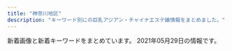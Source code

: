 ```yaml
---
title: "神奈川地区"
description: "キーワード別にの巨乳アジアン・チャイナエステ嬢情報をまとめました。"
---
```


新着画像と新着キーワードをまとめています。
2021年05月29日の情報です。

<DmmAffiliateIns />
<KeywordTable
  shops={
    [
    {
        "img_links": [
            "http://lavender-est.xyz/girl/10.jpg",
            "http://lavender-est.xyz/girl/11.jpg",
            "http://lavender-est.xyz/images/room/r1.jpg",
            "http://lavender-est.xyz/girl/9_2.jpg",
            "http://lavender-est.xyz/images/lr_02.jpg",
            "http://lavender-est.xyz/girl/3_1.jpg",
            "http://lavender-est.xyz/girl/4.jpg",
            "http://lavender-est.xyz/images/room/r3.jpg",
            "http://lavender-est.xyz/girl/4_1.jpg",
            "http://lavender-est.xyz/girl/2_1.jpg",
            "http://lavender-est.xyz/girl/15.jpg",
            "http://lavender-est.xyz/girl/5_3.jpg",
            "http://lavender-est.xyz/girl/14_1.jpg",
            "http://lavender-est.xyz/girl/14.jpg",
            "http://lavender-est.xyz/girl/7.jpg",
            "http://lavender-est.xyz/girl/9.jpg",
            "http://lavender-est.xyz/images/bar_staff.jpg",
            "http://lavender-est.xyz/images/top01.jpg",
            "http://lavender-est.xyz/girl/15_1.jpg",
            "http://lavender-est.xyz/girl/3.jpg",
            "http://lavender-est.xyz/girl/6_1.jpg",
            "http://lavender-est.xyz/girl/11_1.jpg",
            "http://lavender-est.xyz/girl/11_2.jpg",
            "http://lavender-est.xyz/images/tel.png",
            "http://lavender-est.xyz/girl/5.jpg",
            "http://lavender-est.xyz/girl/7_2.jpg",
            "http://lavender-est.xyz/girl/5_1.jpg",
            "http://lavender-est.xyz/images/mobile.png",
            "http://lavender-est.xyz/images/room/r2.jpg",
            "http://lavender-est.xyz/girl/14_2.jpg",
            "http://lavender-est.xyz/girl/no.jpg",
            "http://lavender-est.xyz/girl/7_1.jpg",
            "http://lavender-est.xyz/i/girl/4.jpg",
            "http://lavender-est.xyz/girl/5_2.jpg",
            "http://lavender-est.xyz/girl/2.jpg",
            "http://lavender-est.xyz/girl/10_2.jpg",
            "http://lavender-est.xyz/images/pro_girl_line.jpg",
            "http://lavender-est.xyz/images/twitter.jpg",
            "http://lavender-est.xyz/girl/6.jpg",
            "http://lavender-est.xyz/girl/10_1.jpg",
            "http://lavender-est.xyz/images/room/r4.jpg",
            "http://lavender-est.xyz/girl/9_1.jpg"
        ],
        "station": "JR\u85e4\u6ca2\u99c5\u5357\u53e3",
        "url": "http://lavender-est.xyz/",
        "keywords": {},
        "name": "\u30e9\u30d9\u30f3\u30c0\u30fc"
    },
    {
        "url": "http://oil.abnavi.info/",
        "name": "\u30a2\u30ed\u30a8",
        "img_links": [],
        "keywords": {},
        "station": "\u9db4\u5dfb\u6e29\u6cc9\u99c5\u5317\u53e3"
    },
    {
        "name": "\u6d5c\u8fba\u306e\u604b",
        "img_links": [
            "http://www.hamabei.com/images/qr.jpg",
            "http://www.hamabei.com/images/miki1.jpg",
            "http://www.hamabei.com/images/yuka1.jpg",
            "http://www.hamabei.com/images/giral015.jpg",
            "http://www.hamabei.com/images/giral014.jpg",
            "http://www.hamabei.com/images/nana1.jpg",
            "http://www.hamabei.com/images/buttona_06.jpg",
            "http://www.hamabei.com/images/buttona_04.jpg",
            "http://www.hamabei.com/images/buttona_07.jpg",
            "http://www.hamabei.com/images/giral009.jpg",
            "http://www.hamabei.com/images/giral012.jpg",
            "http://www.hamabei.com/images/buttona_03.jpg",
            "http://www.hamabei.com/images/buttona_08.jpg",
            "http://www.hamabei.com/images/buttona_05.jpg",
            "http://www.hamabei.com/images/giral007.jpg",
            "http://www.hamabei.com/images/kaori1.jpg"
        ],
        "station": "JR\u8305\u30f6\u5d0e\u99c5\u5357\u53e3",
        "keywords": {},
        "url": "http://www.hamabei.com/"
    },
    {
        "keywords": {},
        "img_links": [
            "http://yacho.est-u.com/images/index_15.jpg",
            "http://yacho.est-u.com/images/index_10.jpg",
            "http://yacho.est-u.com/images/5.jpg",
            "http://yacho.est-u.com/images/index_17.jpg",
            "http://yacho.est-u.com/images/index_03.jpg",
            "http://yacho.est-u.com/images/index_01.jpg",
            "http://yacho.est-u.com/images/index_02.jpg",
            "http://yacho.est-u.com/images/2.jpg",
            "http://yacho.est-u.com/images/index_14.jpg",
            "http://yacho.est-u.com/images/k1.jpg",
            "http://yacho.est-u.com/images/index_05.jpg",
            "http://yacho.est-u.com/images/index_06.jpg",
            "http://yacho.est-u.com/images/index_07.jpg",
            "http://yacho.est-u.com/images/index_04.jpg",
            "http://yacho.est-u.com/images/k2.jpg",
            "http://yacho.est-u.com/images/6.jpg",
            "http://yacho.est-u.com/images/1.jpg",
            "http://yacho.est-u.com/images/3.jpg",
            "http://yacho.est-u.com/images/4.jpg",
            "http://yacho.est-u.com/images/staff_03.jpg",
            "http://yacho.est-u.com/images/index_12.jpg",
            "http://yacho.est-u.com/images/staff_01.jpg"
        ],
        "station": "JR\u85e4\u6ca2\u99c5\u5357\u53e3",
        "url": "http://yacho.est-u.com/",
        "name": "\u591c\u8776"
    },
    {
        "url": "http://yu-raku.info/",
        "station": "JR\u5927\u8239\u99c5\u6771\u53e3",
        "keywords": {},
        "name": "\u60a0\u697d",
        "img_links": [
            "http://yu-raku.info/sp/images/b-tel.png",
            "http://yu-raku.info/images/pic-interior.png",
            "http://yu-raku.info/images/bar-cam.png",
            "http://yu-raku.info/staff/s-emi3.jpg",
            "http://yu-raku.info/images/bar-therapist.png",
            "http://yu-raku.info/staff/s-nana1.jpg",
            "http://yu-raku.info/sp/images/bar-cam.png",
            "http://yu-raku.info/staff/s-yuko1.jpg",
            "http://yu-raku.info/images/c-top0.png",
            "http://yu-raku.info/staff/s-miki1.jpg",
            "http://yu-raku.info/images/fotter.jpg",
            "http://yu-raku.info/images/c-therapist0.png",
            "http://yu-raku.info/images/b-interior.jpg",
            "http://yu-raku.info/staff/s-emi5.jpg",
            "http://yu-raku.info/images/sm-cam30min.png",
            "http://yu-raku.info/images/bar-info.png",
            "http://yu-raku.info/staff/s-kana1.jpg",
            "http://yu-raku.info/images/bar-cover.png",
            "http://yu-raku.info/images/bar-interior.png",
            "http://yu-raku.info/sp/images/bar-cover.png",
            "http://yu-raku.info/staff/s-sayuri1.jpg",
            "http://yu-raku.info/images/cam30min.png",
            "http://yu-raku.info/staff/s-niri1.jpg",
            "http://yu-raku.info/staff/s-emi4.jpg"
        ]
    },
    {
        "name": "\u85ab",
        "url": "http://f-kaori.work/",
        "station": "JR\u85e4\u6ca2\u99c5\u5357\u53e3",
        "img_links": [
            "http://f-kaori.work/images/8.jpg",
            "http://f-kaori.work/sp/images/top.jpg",
            "http://f-kaori.work/images/concept.png",
            "http://f-kaori.work/images/head.jpg",
            "http://f-kaori.work/sp/img/yoka1.jpg",
            "http://f-kaori.work/sp/images/11.jpg",
            "http://f-kaori.work/images/mobile.jpg",
            "http://f-kaori.work/img/sora1.jpg",
            "http://f-kaori.work/img/risa1.jpg",
            "http://f-kaori.work/sp/images/sisu.jpg",
            "http://f-kaori.work/sp/images/staff_t.jpg",
            "http://f-kaori.work/images/rec1.png",
            "http://f-kaori.work/img/emi1.jpg",
            "http://f-kaori.work/sp/images/sisu_t.png",
            "http://f-kaori.work/sp/images/footer.png",
            "http://f-kaori.work/img/sasa1.jpg",
            "http://f-kaori.work/images/sm.jpg",
            "http://f-kaori.work/img/yaya1.jpg",
            "http://f-kaori.work/images/1.jpg",
            "http://f-kaori.work/sp/images/1.jpg",
            "http://f-kaori.work/images/interior_t.jpg",
            "http://f-kaori.work/img/yumi1.jpg",
            "http://f-kaori.work/sp/menu/staff.jpg",
            "http://f-kaori.work/images/int2.png",
            "http://f-kaori.work/images/10.jpg",
            "http://f-kaori.work/sp/images/rec2.jpg",
            "http://f-kaori.work/sp/img/yumi1.jpg",
            "http://f-kaori.work/sp/menu/interior.jpg",
            "http://f-kaori.work/images/sisu.png",
            "http://f-kaori.work/sp/images/int2.png",
            "http://f-kaori.work/images/sys.png",
            "http://f-kaori.work/sp/images/8.jpg",
            "http://f-kaori.work/images/int1.png",
            "http://f-kaori.work/sp/images/int1.png",
            "http://f-kaori.work/sp/images/rec1.png",
            "http://f-kaori.work/sp/images/topgirl.png",
            "http://f-kaori.work/images/line.png",
            "http://f-kaori.work/sp/img/yaya1.jpg",
            "http://f-kaori.work/images/11.jpg",
            "http://f-kaori.work/img/yoka1.jpg",
            "http://f-kaori.work/sp/images/interior_t.jpg",
            "http://f-kaori.work/sp/images/pc.jpg",
            "http://f-kaori.work/images/rec2.jpg",
            "http://f-kaori.work/images/6.jpg",
            "http://f-kaori.work/sp/images/7.jpg",
            "http://f-kaori.work/sp/img/sora1.jpg",
            "http://f-kaori.work/sp/images/news.png",
            "http://f-kaori.work/images/7.jpg",
            "http://f-kaori.work/sp/img/sasa1.jpg",
            "http://f-kaori.work/sp/images/tel.jpg",
            "http://f-kaori.work/sp/images/9.jpg",
            "http://f-kaori.work/sp/images/6.jpg",
            "http://f-kaori.work/sp/img/risa1.jpg",
            "http://f-kaori.work/sp/images/rec3.png",
            "http://f-kaori.work/sp/images/10.jpg",
            "http://f-kaori.work/images/staff_t.jpg",
            "http://f-kaori.work/images/sisu_t.jpg",
            "http://f-kaori.work/sp/images/newsb.png",
            "http://f-kaori.work/sp/images/head.jpg",
            "http://f-kaori.work/sp/img/emi1.jpg",
            "http://f-kaori.work/sp/images/sys.png",
            "http://f-kaori.work/images/9.jpg",
            "http://f-kaori.work/sp/menu/top.jpg",
            "http://f-kaori.work/images/news.png"
        ],
        "keywords": {}
    },
    {
        "keywords": {
            "89": 2,
            "83": 4,
            "86": 4,
            "85": 2
        },
        "name": "\u9e97",
        "station": "JR\u85e4\u6ca2\u99c5\u5357\u53e3",
        "img_links": [
            "http://es-rei.work/2.jpg",
            "http://es-rei.work/_src/26747093/_igp4295.jpg",
            "http://es-rei.work/_src/26747294/line3.png",
            "http://es-rei.work/_src/26747210/navi2_06.png",
            "http://es-rei.work/_src/26747170/base_01.png",
            "http://es-rei.work/_src/34041597/wechatimg26_20200914183556350.jpg",
            "http://es-rei.work/3.jpg",
            "http://es-rei.work/1.jpg",
            "http://es-rei.work/_src/26747153/base_01.png",
            "http://es-rei.work/_src/26747218/line1.jpg",
            "http://es-rei.work/_src/26747202/list_03.png",
            "http://es-rei.work/_src/34124118/wechatimg26_20200914183556350.jpg",
            "http://es-rei.work/_src/26747209/navi2_05.png",
            "http://es-rei.work/_src/26747205/navi2_01.png",
            "http://es-rei.work/_src/26791053/_dsf9449.jpg",
            "http://es-rei.work/_src/26838155/wechatimg202.jpg",
            "http://es-rei.work/_src/26747231/line1.jpg",
            "http://es-rei.work/_src/26747201/list_02.png",
            "http://es-rei.work/_src/47863240/line3.png",
            "http://es-rei.work/_src/26747114/base_03.png",
            "http://es-rei.work/_src/26747292/wechatimg202.jpg",
            "http://es-rei.work/_src/26790995/wechatimg38_20181018221746252.jpg",
            "http://es-rei.work/4.jpg",
            "http://es-rei.work/_src/26747296/line1.jpg",
            "http://es-rei.work/_src/47863108/wechatimg26_20200914183556350.jpg",
            "http://es-rei.work/_src/26791051/_dsf9446.jpg",
            "http://es-rei.work/_src/34041693/line1.jpg",
            "http://es-rei.work/_src/26747229/line1.jpg",
            "http://es-rei.work/_src/26838158/wechatimg75.jpg",
            "http://es-rei.work/_src/26747223/line3.png",
            "http://es-rei.work/_src/26747208/navi2_04.png",
            "http://es-rei.work/_src/47863242/100054276feb8d8cef3ac5199531cfe.jpg",
            "http://es-rei.work/_src/26747302/wechatimg204.jpg",
            "http://es-rei.work/_src/26747126/base_01.png",
            "http://es-rei.work/_src/26791049/_dsf9442.jpg",
            "http://es-rei.work/_src/26747200/list_01.png",
            "http://es-rei.work/_src/34041596/05859f21726dfcef9faa9bab12a2595.jpg",
            "http://es-rei.work/_src/26747173/base_03.png",
            "http://es-rei.work/_src/26747141/base_03.png",
            "http://es-rei.work/_src/26747158/base_03.png",
            "http://es-rei.work/_src/26747287/line3.png",
            "http://es-rei.work/_src/26747207/navi2_03.png",
            "http://es-rei.work/_src/26747300/line3.png",
            "http://es-rei.work/_src/26747185/base_01.png",
            "http://es-rei.work/5.jpg",
            "http://es-rei.work/_src/26747293/line3.png",
            "http://es-rei.work/_src/26838136/news.jpg",
            "http://es-rei.work/_src/26791115/_igp4263.jpg",
            "http://es-rei.work/_src/26747225/wechatimg75.jpg",
            "http://es-rei.work/_src/26747132/line1.jpg",
            "http://es-rei.work/_src/47863244/line1.jpg",
            "http://es-rei.work/_src/26747089/51d8ecbee4cc2935f070c539c37ded71.jpg",
            "http://es-rei.work/_src/34041599/line3.png",
            "http://es-rei.work/_src/26747204/list_05.png",
            "http://es-rei.work/_src/26824435/cam2.png",
            "http://es-rei.work/_src/26838156/wechatimg204.jpg",
            "http://es-rei.work/_src/26747304/line1.jpg",
            "http://es-rei.work/_src/26747222/line3.png",
            "http://es-rei.work/_src/26747086/base_01.png",
            "http://es-rei.work/_src/26747289/wechatimg77.jpg",
            "http://es-rei.work/_src/26824216/b0131b16446464e537eff864d8f041bb.jpg",
            "http://es-rei.work/_src/47863239/line3.png",
            "http://es-rei.work/_src/26747288/line3.png",
            "http://es-rei.work/_src/26747221/wechatimg164_1.jpg",
            "http://es-rei.work/_src/26747187/base_03.png",
            "http://es-rei.work/_src/26747203/list_04.png",
            "http://es-rei.work/_src/26747226/line3.png",
            "http://es-rei.work/_src/26747227/line3.png",
            "http://es-rei.work/_src/34041600/line3.png",
            "http://es-rei.work/_src/26747199/sign.png",
            "http://es-rei.work/_src/47863241/05859f21726dfcef9faa9bab12a2595.jpg",
            "http://es-rei.work/_src/26838157/wechatimg77.jpg",
            "http://es-rei.work/_src/26838174/line.png",
            "http://es-rei.work/_src/26747206/navi2_02.png",
            "http://es-rei.work/_src/26747301/line3.png",
            "http://es-rei.work/_src/26838160/line.png"
        ],
        "url": "http://es-rei.work/"
    },
    {
        "img_links": [
            "http://o-jp.com/tsubaki/images/t_mobile.jpg",
            "http://o-jp.com/tsubaki/images/index_enter.jpg",
            "http://o-jp.com/tsubaki/images/photo01.jpg",
            "http://o-jp.com/tsubaki/images/photo04.jpg",
            "http://o-jp.com/tsubaki/images/mimi1.jpg",
            "http://o-jp.com/tsubaki/images/photo03.jpg",
            "http://o-jp.com/tsubaki/images/t_discount.jpg",
            "http://o-jp.com/tsubaki/images/photo02.jpg"
        ],
        "station": "JR\u5e73\u585a\u99c5\u897f\u53e3",
        "keywords": {
            "C": 6
        },
        "url": "http://o-jp.com/tsubaki/",
        "name": "\u693f"
    },
    {
        "img_links": [
            "http://vinerty.xyz/uploads/210414/1-21041415424K61.jpg",
            "http://vinerty.xyz/templets/default/picture/news.jpg",
            "http://vinerty.xyz/templets/default/picture/staff_t.jpg",
            "http://vinerty.xyz/uploads/210414/1-21041416305D18.jpg",
            "http://vinerty.xyz/uploads/210414/1-2104141542145O.jpg",
            "http://vinerty.xyz/templets/default/picture/rec1.png",
            "http://vinerty.xyz/uploads/210424/1-210424092F2349.jpg",
            "http://vinerty.xyz/uploads/210414/1-210414154346291.png",
            "http://vinerty.xyz/uploads/180620/1-1P62010193X63.jpg",
            "http://vinerty.xyz/uploads/210414/1-210414154313312.jpg",
            "http://vinerty.xyz/templets/default/picture/head.jpg",
            "http://vinerty.xyz/uploads/180620/1-1P62010154K00.png",
            "http://vinerty.xyz/templets/default/picture/interior_t.jpg"
        ],
        "url": "http://vinerty.xyz/",
        "name": "\u6e05\u6c34\u6e7e",
        "keywords": {},
        "station": "\u6e58\u5357\u53f0\u99c5\u897f\u53e3"
    },
    {
        "img_links": [
            "http://onlyone-relax.xyz/images/spacer300x450.png",
            "http://onlyone-relax.xyz/images/qr.jpg",
            "http://onlyone-relax.xyz/images/4.jpg",
            "http://onlyone-relax.xyz/images/cg03.jpg",
            "http://onlyone-relax.xyz/images/top.png",
            "http://onlyone-relax.xyz/images/cg02.jpg",
            "http://onlyone-relax.xyz/images/cg04.jpg",
            "http://onlyone-relax.xyz/images/cg06.jpg",
            "http://onlyone-relax.xyz/images/top2.png",
            "http://onlyone-relax.xyz/images/1.jpg",
            "http://onlyone-relax.xyz/images/cg07.jpg",
            "http://onlyone-relax.xyz/images/cg08.jpg",
            "http://onlyone-relax.xyz/images/cg09.jpg",
            "http://onlyone-relax.xyz/images/2.jpg",
            "http://onlyone-relax.xyz/images/cg01.jpg",
            "http://onlyone-relax.xyz/images/cg10.jpg",
            "http://onlyone-relax.xyz/images/cg05.jpg"
        ],
        "name": "\u30ad\u30e5\u30fc\u30c8",
        "url": "http://onlyone-relax.xyz/",
        "station": "JR\u5c0f\u7530\u539f\u99c5\u897f\u53e3",
        "keywords": {
            "F": 8,
            "D": 61,
            "C": 8,
            "E": 8
        }
    },
    {
        "keywords": {
            "C": 7
        },
        "station": "JR\u5e73\u585a\u99c5\u897f\u53e3",
        "url": "http://es-hanabi.xyz/",
        "img_links": [
            "http://es-hanabi.xyz/images/zi_staff.png",
            "http://es-hanabi.xyz/images/g0.jpg",
            "http://es-hanabi.xyz/images/g1.jpg",
            "http://es-hanabi.xyz/images/g4.jpg",
            "http://es-hanabi.xyz/images/top.jpg",
            "http://es-hanabi.xyz/images/new1.jpg",
            "http://es-hanabi.xyz/images/r7.jpg",
            "http://es-hanabi.xyz/images/r2.jpg",
            "http://es-hanabi.xyz/images/r8.jpg",
            "http://es-hanabi.xyz/images/g5.jpg",
            "http://es-hanabi.xyz/images/mobile.png",
            "http://es-hanabi.xyz/images/r6.jpg",
            "http://es-hanabi.xyz/images/g2.jpg",
            "http://es-hanabi.xyz/images/r1.jpg",
            "http://es-hanabi.xyz/images/r5.jpg",
            "http://es-hanabi.xyz/images/g3.jpg"
        ],
        "name": "\u30cf\u30ca\u30d3"
    },
    {
        "url": "http://en.este88.com/",
        "station": "JR\u85e4\u6ca2\u99c5\u5317\u53e3",
        "name": "\u7e01",
        "img_links": [
            "http://en.este88.com/gals/mika1.jpg",
            "http://en.este88.com/i/images/info_12.jpg",
            "http://en.este88.com/i/images/info_15.jpg",
            "http://en.este88.com/gals/saya1.jpg",
            "http://en.este88.com/i/images/info_09.jpg",
            "http://en.este88.com/gals/koko1.jpg",
            "http://en.este88.com/gals/rena1.jpg",
            "http://en.este88.com/gals/anna1.jpg",
            "http://en.este88.com/i/images/info_07.jpg",
            "http://en.este88.com/gals/kasumi1.jpg",
            "http://en.este88.com/gals/emi1.jpg",
            "http://en.este88.com/images/info.png"
        ],
        "keywords": {}
    },
    {
        "keywords": {
            "87": 30,
            "C": 12,
            "D": 30,
            "86": 12
        },
        "name": "\u3059\u3054\u3044\u7652\u3057",
        "img_links": [
            "http://www.sugoi.esturl.com/images/tit_new.png",
            "http://www.sugoi.esturl.com/files/005.jpg",
            "http://www.sugoi.esturl.com/files/001.jpg",
            "http://www.sugoi.esturl.com/photo_news/upimg/70951608b5e693bbf5_0.jpg",
            "http://www.sugoi.esturl.com/images/img_tel.png",
            "http://www.sugoi.esturl.com/files/002.jpg",
            "http://www.sugoi.esturl.com/photo_news/upimg/75643607cd8483a10c_0.jpg",
            "http://www.sugoi.esturl.com/photo_news/upimg/9825560a1fc08bf3dd_0.jpg",
            "http://www.sugoi.esturl.com/files/007.jpg",
            "http://www.sugoi.esturl.com/files/006.jpg",
            "http://www.sugoi.esturl.com/images/sp_top.jpg",
            "http://www.sugoi.esturl.com/images/sp_tit_therapist.png",
            "http://www.sugoi.esturl.com/images/top.jpg",
            "http://www.sugoi.esturl.com/images/maining.jpg",
            "http://www.sugoi.esturl.com/images/sp_tit_new.png",
            "http://www.sugoi.esturl.com/files/004.jpg",
            "http://www.sugoi.esturl.com/images/tit_therapist.png",
            "http://www.sugoi.esturl.com/files/003.jpg"
        ],
        "url": "http://www.sugoi.esturl.com/",
        "station": "JR\u6238\u585a\u99c5"
    },
    {
        "img_links": [
            "http://vinntuy.xyz/static/picture/s3.jpg",
            "http://vinntuy.xyz/static/picture/room3.jpg",
            "http://vinntuy.xyz/uploads/210401/1-210401144410258.jpg",
            "http://vinntuy.xyz/static/picture/room1.jpg",
            "http://vinntuy.xyz/uploads/210401/1-210401144331M4.jpg",
            "http://vinntuy.xyz/static/picture/mobile.jpg",
            "http://vinntuy.xyz/static/picture/top.png",
            "http://vinntuy.xyz/static/picture/s_staff.png",
            "http://vinntuy.xyz/static/picture/s1.jpg",
            "http://vinntuy.xyz/static/picture/room4.jpg",
            "http://vinntuy.xyz/static/picture/room2.jpg",
            "http://vinntuy.xyz/uploads/210412/1-2104121Q114L2.jpg",
            "http://vinntuy.xyz/uploads/210401/1-2104011443001G.jpg",
            "http://vinntuy.xyz/static/picture/news.png"
        ],
        "keywords": {},
        "url": "http://vinntuy.xyz/",
        "station": "JR\u85e4\u6ca2\u99c5\u5357\u53e3",
        "name": "Honeyroom"
    },
    {
        "url": "http://meetyou.me-es.com/",
        "keywords": {
            "D": 1,
            "C": 8
        },
        "name": "\u30df\u30fc\u30c8\u30e6\u30fc",
        "station": "\u9577\u5f8c\u99c5\u6771\u53e3",
        "img_links": [
            "http://meetyou.me-es.com/images/index_03.jpg",
            "http://meetyou.me-es.com/girl/018.jpg",
            "http://meetyou.me-es.com/images/index_02.jpg",
            "http://meetyou.me-es.com/girl/09.jpg",
            "http://meetyou.me-es.com/images/index_05.jpg",
            "http://meetyou.me-es.com/images/sub_13.jpg",
            "http://meetyou.me-es.com/girl/017.jpg",
            "http://meetyou.me-es.com/images/r01.jpg",
            "http://meetyou.me-es.com/images/index_06.jpg",
            "http://meetyou.me-es.com/girl/00.jpg",
            "http://meetyou.me-es.com/girl/016.jpg",
            "http://meetyou.me-es.com/images/r03.jpg",
            "http://meetyou.me-es.com/girl/015.jpg",
            "http://meetyou.me-es.com/girl/03.jpg",
            "http://meetyou.me-es.com/images/index_08.jpg",
            "http://meetyou.me-es.com/images/index_17.jpg",
            "http://meetyou.me-es.com/images/index_13.jpg",
            "http://meetyou.me-es.com/images/r02.jpg",
            "http://meetyou.me-es.com/images/index_10.jpg",
            "http://meetyou.me-es.com/images/rec_10.jpg",
            "http://meetyou.me-es.com/images/rec.jpg",
            "http://meetyou.me-es.com/girl/07.jpg",
            "http://meetyou.me-es.com/girl/013.jpg",
            "http://meetyou.me-es.com/images/info_tit.jpg",
            "http://meetyou.me-es.com/images/index_09.jpg",
            "http://meetyou.me-es.com/girl/02.jpg",
            "http://meetyou.me-es.com/images/info_10.jpg",
            "http://meetyou.me-es.com/images/index_04.jpg",
            "http://meetyou.me-es.com/images/staff_10.jpg",
            "http://meetyou.me-es.com/images/index_01.jpg",
            "http://meetyou.me-es.com/images/r04.jpg",
            "http://meetyou.me-es.com/images/index_15.jpg",
            "http://meetyou.me-es.com/images/index_07.jpg"
        ]
    },
    {
        "img_links": [
            "http://pretty-esthe.com/images/evetop.png",
            "http://pretty-esthe.com/images/staff_s.png",
            "http://pretty-esthe.com/images/cg02.jpg",
            "http://pretty-esthe.com/images/r1.jpg",
            "http://pretty-esthe.com/images/top.png",
            "http://pretty-esthe.com/images/cg03.jpg",
            "http://pretty-esthe.com/images/r4.jpg",
            "http://pretty-esthe.com/images/news.png",
            "http://pretty-esthe.com/images/r3.jpg",
            "http://pretty-esthe.com/images/r2.jpg",
            "http://pretty-esthe.com/images/cg09.jpg",
            "http://pretty-esthe.com/images/cg01.jpg",
            "http://pretty-esthe.com/images/cg05.jpg"
        ],
        "station": "JR\u6238\u585a\u99c5\u6771\u53e3",
        "name": "\u840c\u3048",
        "url": "http://pretty-esthe.com/",
        "keywords": {
            "D": 17,
            "86": 17
        }
    },
    {
        "station": "JR\u85e4\u6ca2\u99c5\u5357\u53e3",
        "img_links": [
            "http://megumi-est.xyz/images/pickup_line.png",
            "http://megumi-est.xyz/girl/4.jpg",
            "http://megumi-est.xyz/images/roomimg/img1.png",
            "http://megumi-est.xyz/girl/1.jpg",
            "http://megumi-est.xyz/images/roomimg/img2.png",
            "http://megumi-est.xyz/girl/2.jpg",
            "http://megumi-est.xyz/images/topbg.jpg",
            "http://megumi-est.xyz/girl/5.jpg",
            "http://megumi-est.xyz/images/newsbg.png",
            "http://megumi-est.xyz/images/roomimg/img3.png",
            "http://megumi-est.xyz/images/mobile_bg.png",
            "http://megumi-est.xyz/images/roomimg/img4.png",
            "http://megumi-est.xyz/images/staff_bg.png",
            "http://megumi-est.xyz/girl/8.jpg"
        ],
        "keywords": {},
        "name": "\u6075",
        "url": "http://megumi-est.xyz/"
    },
    {
        "keywords": {
            "C": 7
        },
        "station": "JR\u5e73\u585a\u99c5\u5317\u53e3",
        "img_links": [
            "http://www.imouto-esute2866.com/images/012.jpg",
            "http://www.imouto-esute2866.com/flash/top-1.jpg",
            "http://www.imouto-esute2866.com/images/013.jpg"
        ],
        "name": "\u30ea\u30e9\u30af\u30bc\u30fc\u30b7\u30e7\u30f3\u59b9",
        "url": "http://www.imouto-esute2866.com/"
    },
    {
        "station": "\u4e0a\u6c38\u8c37\u99c5",
        "img_links": [
            "http://tiffany1818.biz/images/evetop.png",
            "http://tiffany1818.biz/images/top.png",
            "http://tiffany1818.biz/images/cg03.jpg",
            "http://tiffany1818.biz/images/cg06.jpg",
            "http://tiffany1818.biz/images/cg05.jpg",
            "http://tiffany1818.biz/images/news.png",
            "http://tiffany1818.biz/images/cg01.jpg",
            "http://tiffany1818.biz/images/cg07.jpg",
            "http://tiffany1818.biz/images/staff_s.png",
            "http://tiffany1818.biz/images/cg02.jpg"
        ],
        "keywords": {
            "85": 3,
            "E": 3,
            "86": 15,
            "D": 15
        },
        "url": "http://tiffany1818.biz/",
        "name": "\u5922\u306e\u8776\u3005"
    },
    {
        "keywords": {},
        "img_links": [],
        "station": "\u4e0a\u5927\u5ca1\u99c5",
        "url": "https://fuwafuwa-girl.jpn.vin/",
        "name": "\u3075\u308f\u3075\u308f\u5a18"
    },
    {
        "station": "JR\u85e4\u6ca2\u99c5\u5357\u53e3",
        "url": "https://174018370.wixsite.com/mysite-5/",
        "keywords": {
            "87": 5,
            "F": 1,
            "\u30bb\u30af\u30b7\u30fc": 5,
            "84": 4
        },
        "name": "\u30a2\u30eb\u30b9",
        "img_links": [
            "https://static.wixstatic.com/media/fa16f5_c5eb62e882bb4223841ed94f9c0e4c94~mv2.jpg",
            "https://static.wixstatic.com/media/fa16f5_86eb1c796f8c4331b4c38b69cda1b743~mv2.jpg",
            "https://static.wixstatic.com/media/fa16f5_10bb2bee15cc4bae8e5cb63703e45c70~mv2.jpg"
        ]
    },
    {
        "keywords": {
            "C": 13
        },
        "name": "\u82b1\u306e\u6249",
        "img_links": [
            "http://hana-tobira.xyz/images/pickup_t.jpg",
            "http://hana-tobira.xyz/images/g6.jpg",
            "http://hana-tobira.xyz/images/g5.jpg",
            "http://hana-tobira.xyz/images/tite-i.png",
            "http://hana-tobira.xyz/images/g4.jpg",
            "http://hana-tobira.xyz/images/tite-staff.jpg",
            "http://hana-tobira.xyz/images/g2.jpg",
            "http://hana-tobira.xyz/images/g7.jpg",
            "http://hana-tobira.xyz/images/g.jpg",
            "http://hana-tobira.xyz/images/mobile.jpg",
            "http://hana-tobira.xyz/images/end.png",
            "http://hana-tobira.xyz/images/tite-link.jpg"
        ],
        "url": "http://hana-tobira.xyz/",
        "station": "JR\u85e4\u6ca2\u99c5\u5357\u53e3"
    },
    {
        "img_links": [],
        "url": "http://karen.ies.fun/",
        "name": "\u83ef\u84ee",
        "station": "JR\u8305\u30f6\u5d0e\u99c5\u5317\u53e3",
        "keywords": {}
    },
    {
        "url": "http://oppama.iest.info/",
        "name": "\u8ffd\u6d5c\u30de\u30c3\u30b5\u30fc\u30b8",
        "keywords": {
            "85": 3,
            "87": 2,
            "C": 3,
            "86": 9,
            "D": 11
        },
        "station": "\u8ffd\u6d5c\u99c5",
        "img_links": [
            "http://oppama.iest.info/images/s_staff.jpg",
            "http://oppama.iest.info/images/mobile.png",
            "http://oppama.iest.info/images/l1.jpg",
            "http://oppama.iest.info/photos/sites/10/2018/05/2018053009323272.jpg",
            "http://cdn.dino-es.com/images/line.jpg",
            "http://oppama.iest.info/photos/sites/10/2018/07/2018073109281797.jpg",
            "http://oppama.iest.info/images/bj3.jpg",
            "http://oppama.iest.info/photos/sites/10/2018/07/2018073109281759.jpg",
            "http://oppama.iest.info/images/s_pick.png",
            "http://oppama.iest.info/photos/sites/10/2018/07/2018073109281740.jpg",
            "http://oppama.iest.info/photos/sites/10/2018/05/2018053009323210.jpg",
            "http://oppama.iest.info/photos/sites/10/2018/05/2018053009323372.jpg",
            "http://oppama.iest.info/images/top.jpg",
            "http://cdn.dino-es.com/images/allpics/KL77e92f55838704c7de0a1eb6ca2a81a0/4ec1d6974658a8b101911755e5d05691.jpg",
            "http://oppama.iest.info/images/s_news2.png",
            "http://oppama.iest.info/photos/sites/10/2018/05/2018053009323253.jpg",
            "http://oppama.iest.info/photos/sites/10/2018/07/2018073109281695.jpg",
            "http://cdn.dino-es.com/images/logo/150x40DinoEs.png",
            "http://oppama.iest.info/images/s_news.png"
        ]
    },
    {
        "keywords": {},
        "url": "http://es-tiara.jpest.net/",
        "name": "\u30c6\u30a3\u30a2\u30e9",
        "station": "JR\u85e4\u6ca2\u99c5\u5357\u53e3",
        "img_links": [
            "http://es-tiara.jpest.net/uploads//sites/29/2021/05/g3.jpg",
            "http://es-tiara.jpest.net/uploads//sites/29/2020/11/new_03.jpg",
            "http://es-tiara.jpest.net/uploads//sites/29/elementor/thumbs/g2-p6y6me2p9fjnaj0de7ydxk9qgy0x3q0q7mdpblc9tk.jpg",
            "http://es-tiara.jpest.net/uploads//sites/29/2021/05/g2.jpg",
            "http://es-tiara.jpest.net/uploads//sites/29/2021/05/g1.jpg",
            "http://es-tiara.jpest.net/uploads//sites/29/2020/11/liushu.png",
            "http://es-tiara.jpest.net/uploads//sites/29/2020/11/new_01.jpg",
            "http://es-tiara.jpest.net/uploads//sites/29/2021/05/g4.jpg",
            "http://es-tiara.jpest.net/uploads//sites/29/elementor/thumbs/g3-p6y6s5t17tg0kcmmp7qxqlulr3l1ctxeo6k0dqs9mg.jpg",
            "http://es-tiara.jpest.net/uploads//sites/29/elementor/thumbs/g1-p6y6ogby9cdarq0icm1wwjj5eduwzt7ittx28ga660.jpg",
            "http://es-tiara.jpest.net/uploads//sites/29/2020/11/top-1.png",
            "http://es-tiara.jpest.net/uploads//sites/29/elementor/thumbs/g4-p6y6qq3wrxh8tspq33egfgw92wnulh8652oaziwx4o.jpg"
        ]
    },
    {
        "station": "JR\u85e4\u6ca2\u99c5\u5357\u53e3",
        "url": "http://www.relax-fairyark.info/",
        "keywords": {
            "C": 2,
            "E": 4,
            "D": 7,
            "86": 5,
            "87": 6,
            "85": 2
        },
        "img_links": [
            "http://www.relax-fairyark.info/img/sta220.jpg",
            "http://www.relax-fairyark.info/img/sta255.jpg",
            "http://www.relax-fairyark.info/img/sta260.jpg",
            "http://www.relax-fairyark.info/img/st267.jpg",
            "http://www.relax-fairyark.info/img/footbotton.png",
            "http://www.relax-fairyark.info/img/sta266.jpg",
            "http://www.relax-fairyark.info/img/st150.jpg",
            "http://www.relax-fairyark.info/img/sta256.jpg",
            "http://www.relax-fairyark.info/img/sta267.jpg",
            "http://www.relax-fairyark.info/img/sta264.jpg",
            "http://www.relax-fairyark.info/img/st0266.jpg",
            "http://www.relax-fairyark.info/img/st264.jpg",
            "http://www.relax-fairyark.info/img/st213.jpg",
            "http://www.relax-fairyark.info/img/st220.jpg",
            "http://www.relax-fairyark.info/img/sta261.jpg",
            "http://www.relax-fairyark.info/img/head.jpg",
            "http://www.relax-fairyark.info/img/st260.jpg",
            "http://www.relax-fairyark.info/img/st255.jpg",
            "http://www.relax-fairyark.info/img/st223.jpg",
            "http://www.relax-fairyark.info/img/nos.jpg",
            "http://www.relax-fairyark.info/img/st256.jpg",
            "http://www.relax-fairyark.info/img/tel.png",
            "http://www.relax-fairyark.info/img/st0220.jpg",
            "http://www.relax-fairyark.info/img/botton.jpg",
            "http://www.relax-fairyark.info/img/st266.jpg",
            "http://www.relax-fairyark.info/img/sta213.jpg",
            "http://www.relax-fairyark.info/img/body2.jpg",
            "http://www.relax-fairyark.info/img/sta223.jpg",
            "http://www.relax-fairyark.info/img/st1.jpg",
            "http://www.relax-fairyark.info/img/sta150.jpg",
            "http://www.relax-fairyark.info/img/st227.jpg",
            "http://www.relax-fairyark.info/img/st261.jpg",
            "http://www.relax-fairyark.info/img/vlt.png"
        ],
        "name": "Fairy Ark"
    },
    {
        "name": "\u30ad\u30e3\u30f3\u30c7\u30a3",
        "keywords": {
            "86": 37,
            "C": 9,
            "D": 50,
            "85": 13
        },
        "station": "JR\u6238\u585a\u99c5\u6771\u53e3",
        "img_links": [
            "https://candy.jps.cm/images/room2.jpg",
            "https://candy.jps.cm/images/top.jpg",
            "https://candy.jps.cm/images/mobile.jpg",
            "https://candy.jps.cm/images/s_face.jpg",
            "https://candy.jps.cm/images/s_link.jpg",
            "https://candy.jps.cm/images/room4.jpg",
            "https://candy.jps.cm/photos/sites/46/2021/03/2021032412025571.jpg",
            "https://candy.jps.cm/images/new.jpg",
            "https://candy.jps.cm/images/news_bj2.jpg",
            "https://candy.jps.cm/images/tel.jpg",
            "https://candy.jps.cm/images/s_news.jpg",
            "https://candy.jps.cm/images/room1.jpg",
            "https://candy.jps.cm/images/s1.jpg",
            "https://candy.jps.cm/photos/sites/46/2021/03/2021032412025333.jpg",
            "https://candy.jps.cm/images/room3.jpg",
            "https://candy.jps.cm/images/s_staff.jpg",
            "https://candy.jps.cm/photos/sites/46/2021/03/2021032412025519.jpg",
            "https://candy.jps.cm/images/s2.jpg",
            "https://candy.jps.cm/photos/sites/46/2021/03/2021032412025477.jpg"
        ],
        "url": "https://candy.jps.cm/"
    },
    {
        "img_links": [
            "http://candy.relaxjp.com/css/tel.png",
            "http://candy.relaxjp.com/css/staff/staff003.png",
            "http://candy.relaxjp.com/css/staff/staff001-a.png",
            "http://candy.relaxjp.com/css/staff/staff0001.png",
            "http://candy.relaxjp.com/css/nav/nav-002.png",
            "http://candy.relaxjp.com/css/staff/staff006.png",
            "http://candy.relaxjp.com/css/staff/staff007.png",
            "http://candy.relaxjp.com/css/staff/staff003-a.png",
            "http://candy.relaxjp.com/images/slider1/001.jpg",
            "http://candy.relaxjp.com/css/osusume20.jpg",
            "http://candy.relaxjp.com/css/staff/staff006-a.png",
            "http://candy.relaxjp.com/css/nav/nav-004.png",
            "http://candy.relaxjp.com/images/slider1/003.jpg",
            "http://candy.relaxjp.com/css/staff/staff005.png",
            "http://candy.relaxjp.com/css/staff/staff004-a.png",
            "http://candy.relaxjp.com/css/staff/staff002.png",
            "http://candy.relaxjp.com/css/nav/nav-005.png",
            "http://candy.relaxjp.com/css/staff/staff002-a.png",
            "http://candy.relaxjp.com/css/top000001.png",
            "http://candy.relaxjp.com/css/staff/staff007-a.png",
            "http://candy.relaxjp.com/css/nav/nav-006.png",
            "http://candy.relaxjp.com/css/nav/nav-001.png",
            "http://candy.relaxjp.com/css/nav/nav-003.png",
            "http://candy.relaxjp.com/css/staff/staff005-a.png",
            "http://candy.relaxjp.com/css/staff/staff004.png"
        ],
        "station": "JR\u6771\u6238\u585a\u99c5\u6771\u53e3",
        "keywords": {
            "90": 1,
            "87": 1,
            "89": 2,
            "85": 1,
            "C": 2,
            "88": 1,
            "D": 4
        },
        "name": "Candy",
        "url": "http://candy.relaxjp.com/"
    },
    {
        "name": "\u82b1\u306e\u604b",
        "station": "JR\u65b0\u6749\u7530\u99c5\u897f\u53e3",
        "img_links": [
            "http://www.sh-riraku77.site/uploads/201021/1-201021141K3252.jpg",
            "http://www.sh-riraku77.site/picture/end.png",
            "http://www.sh-riraku77.site/picture/i_therapist.png",
            "http://www.sh-riraku77.site/picture/top22.png",
            "http://www.sh-riraku77.site/picture/top23.png",
            "http://www.sh-riraku77.site/picture/s_staff.png",
            "http://www.sh-riraku77.site/plus/images/room3.jpg",
            "http://www.sh-riraku77.site/plus/images/room1.jpg",
            "http://www.sh-riraku77.site/plus/images/room4.jpg",
            "http://www.sh-riraku77.site/uploads/210325/1-210325133926495.jpg",
            "http://www.sh-riraku77.site/plus/images/room2.jpg",
            "http://www.sh-riraku77.site/picture/photo3.png",
            "http://www.sh-riraku77.site/picture/s_new.png"
        ],
        "keywords": {},
        "url": "http://www.sh-riraku77.site/"
    },
    {
        "url": "https://kanmiryou.xyz.mn/",
        "name": "\u7518\u5473\u6599",
        "station": "JR\u5927\u8239\u99c5\u6771\u53e3",
        "keywords": {
            "85": 11,
            "C": 8,
            "D": 43,
            "86": 32
        },
        "img_links": [
            "https://kanmiryou.xyz.mn/images/room3.jpg",
            "https://kanmiryou.xyz.mn/photos/sites/40/2021/03/2021030614173780.jpg",
            "https://kanmiryou.xyz.mn/images/room1.jpg",
            "https://kanmiryou.xyz.mn/photos/sites/40/2021/03/2021030614173823.jpg",
            "https://kanmiryou.xyz.mn/images/tel.jpg",
            "https://kanmiryou.xyz.mn/images/s_staff.jpg",
            "https://kanmiryou.xyz.mn/images/s1.jpg",
            "https://kanmiryou.xyz.mn/images/room2.jpg",
            "https://kanmiryou.xyz.mn/photos/sites/40/2021/03/2021030614173724.jpg",
            "https://kanmiryou.xyz.mn/images/room4.jpg",
            "https://kanmiryou.xyz.mn/images/s_face.jpg",
            "https://kanmiryou.xyz.mn/images/top.jpg",
            "https://kanmiryou.xyz.mn/images/news_bj2.jpg",
            "https://kanmiryou.xyz.mn/images/new.jpg",
            "https://kanmiryou.xyz.mn/images/s2.jpg",
            "https://kanmiryou.xyz.mn/photos/sites/40/2021/03/2021030618231353.jpg",
            "https://kanmiryou.xyz.mn/images/mobile.jpg",
            "https://kanmiryou.xyz.mn/images/s_news.jpg"
        ]
    },
    {
        "station": "JR\u5e73\u585a\u99c5\u5317\u53e3",
        "name": "\u3075\u3088\u3046",
        "url": "http://www.huyo.work/",
        "keywords": {},
        "img_links": [
            "http://www.huyo.work/images/sys1.jpg",
            "http://www.huyo.work/images/interior_t.jpg",
            "http://www.huyo.work/images/int1.jpg",
            "http://www.huyo.work/images/staff_t.jpg",
            "http://www.huyo.work/images/int2.jpg",
            "http://www.huyo.work/images/news.jpg",
            "http://www.huyo.work/images/1.jpg",
            "http://www.huyo.work/img/hana1.jpg",
            "http://www.huyo.work/images/info.jpg",
            "http://www.huyo.work/images/4.jpg",
            "http://www.huyo.work/images/head.jpg",
            "http://www.huyo.work/images/2.jpg",
            "http://www.huyo.work/img/riri1.jpg",
            "http://www.huyo.work/images/7.jpg",
            "http://www.huyo.work/img/sora1.jpg",
            "http://www.huyo.work/images/8.jpg",
            "http://www.huyo.work/images/line.png",
            "http://www.huyo.work/images/5.jpg",
            "http://www.huyo.work/img/mayu1.jpg",
            "http://www.huyo.work/img/nana1.jpg",
            "http://www.huyo.work/img/ayumi1.jpg",
            "http://www.huyo.work/images/mobile.jpg",
            "http://www.huyo.work/img/mimi1.jpg",
            "http://www.huyo.work/images/3.jpg",
            "http://www.huyo.work/images/sys2.jpg"
        ]
    },
    {
        "station": "\u6e58\u5357\u53f0\u99c5\u897f\u53e3",
        "img_links": [
            "http://izumi.ests.jp/images/room2.jpg",
            "http://izumi.ests.jp/images/room4.jpg",
            "http://izumi.ests.jp/images/info.jpg",
            "http://izumi.ests.jp/photos/sites/54/2021/05/2021052103244595.jpg",
            "http://izumi.ests.jp/images/service1.jpg",
            "http://izumi.ests.jp/images/s3.jpg",
            "http://izumi.ests.jp/images/s_news.jpg",
            "http://izumi.ests.jp/images/top.jpg",
            "http://izumi.ests.jp/photos/sites/54/2020/12/2020121307073529.jpg",
            "http://izumi.ests.jp/photos/sites/54/2021/05/2021051707472925.jpg",
            "http://izumi.ests.jp/photos/sites/54/2020/05/2020051209400132.jpg",
            "http://izumi.ests.jp/images/service4.jpg",
            "http://izumi.ests.jp/images/room3.jpg",
            "http://izumi.ests.jp/photos/sites/54/2020/07/2020070605483923.jpg",
            "http://izumi.ests.jp/images/room1.jpg",
            "http://izumi.ests.jp/photos/sites/54/2020/09/2020092004565418.jpg",
            "http://izumi.ests.jp/images/mobile.jpg",
            "http://izumi.ests.jp/images/service2.jpg",
            "http://izumi.ests.jp/images/s1.jpg",
            "http://izumi.ests.jp/photos/sites/54/2019/10/2019100205592997.jpg",
            "http://izumi.ests.jp/images/info2.jpg",
            "http://izumi.ests.jp/images/service3.jpg",
            "http://izumi.ests.jp/photos/sites/54/2019/10/2019100205593058.jpg"
        ],
        "url": "http://izumi.ests.jp/",
        "keywords": {
            "E": 9,
            "87": 9,
            "86": 9,
            "C": 9,
            "D": 54,
            "85": 54
        },
        "name": "\u6e58\u5357\u604b"
    },
    {
        "img_links": [
            "http://treat-rlx.com/staff/aya/01.jpg",
            "http://treat-rlx.com/img/ttl_mobile.png",
            "http://treat-rlx.com/pic/head.jpg",
            "http://treat-rlx.com/img/att.png",
            "http://treat-rlx.com/pic/topimg3.png",
            "http://treat-rlx.com/pic/topimg1.png",
            "http://treat-rlx.com/pic/topimg2.png",
            "http://treat-rlx.com/pic/topimg5.png",
            "http://treat-rlx.com/staff/mika/01.jpg",
            "http://treat-rlx.com/img/ttl_rec.png",
            "http://treat-rlx.com/img/ttl_staff.jpg",
            "http://treat-rlx.com/staff/aya/01mb.jpg",
            "http://treat-rlx.com/pic/topimg4.png",
            "http://treat-rlx.com/staff/mika/01mb.jpg",
            "http://treat-rlx.com/i/files/homeimg.jpg"
        ],
        "station": "\u5584\u884c\u99c5\u6771\u53e3",
        "name": "\u798f\u7e01",
        "keywords": {
            "C": 11
        },
        "url": "http://treat-rlx.com/"
    },
    {
        "keywords": {},
        "station": "\u4e0a\u5927\u5ca1\u99c5",
        "img_links": [
            "http://www.cc-girl.work/images/ac1.jpg",
            "http://www.cc-girl.work/img/yuri1.jpg",
            "http://www.cc-girl.work/images/rec2.jpg",
            "http://www.cc-girl.work/images/9.jpg",
            "http://www.cc-girl.work/images/mobile.jpg",
            "http://www.cc-girl.work/images/head.jpg",
            "http://www.cc-girl.work/images/news.jpg",
            "http://www.cc-girl.work/img/kaoru1.jpg",
            "http://www.cc-girl.work/images/staff_t.jpg",
            "http://www.cc-girl.work/images/7.jpg",
            "http://www.cc-girl.work/images/sys1.jpg",
            "http://www.cc-girl.work/images/int1.jpg",
            "http://www.cc-girl.work/images/4.jpg",
            "http://www.cc-girl.work/images/10.jpg",
            "http://www.cc-girl.work/images/11.jpg",
            "http://www.cc-girl.work/img/ai1.jpg",
            "http://www.cc-girl.work/images/1.jpg",
            "http://www.cc-girl.work/images/5.jpg",
            "http://www.cc-girl.work/images/6.jpg",
            "http://www.cc-girl.work/images/ta.jpg",
            "http://www.cc-girl.work/img/kumi1.jpg",
            "http://www.cc-girl.work/img/sizuka1.jpg",
            "http://www.cc-girl.work/img/yuki1.jpg",
            "http://www.cc-girl.work/images/2.jpg",
            "http://www.cc-girl.work/img/yaya1.jpg",
            "http://www.cc-girl.work/images/sys3.jpg",
            "http://www.cc-girl.work/images/rec1.jpg",
            "http://www.cc-girl.work/images/sys2.jpg",
            "http://www.cc-girl.work/img/mari1.jpg",
            "http://www.cc-girl.work/images/8.jpg",
            "http://www.cc-girl.work/img/momo1.jpg",
            "http://www.cc-girl.work/images/3.jpg",
            "http://www.cc-girl.work/images/line.png",
            "http://www.cc-girl.work/img/eri1.jpg",
            "http://www.cc-girl.work/img/miho1.jpg",
            "http://www.cc-girl.work/images/interior_t.jpg"
        ],
        "url": "http://www.cc-girl.work/",
        "name": "yuyu-\u3086\u3046\u3086-"
    },
    {
        "keywords": {},
        "station": "\u8ffd\u6d5c\u99c5",
        "name": "\u61a9",
        "url": "http://ikoi.esjp.xyz/",
        "img_links": [
            "http://ikoi.esjp.xyz/img/lr_01.jpg",
            "http://ikoi.esjp.xyz/girl/3.jpg",
            "http://ikoi.esjp.xyz/i/img/photo02.jpg",
            "http://ikoi.esjp.xyz/img/rec_top.png",
            "http://ikoi.esjp.xyz/img/room/photo06.jpg",
            "http://ikoi.esjp.xyz/i/img/photo03.jpg",
            "http://ikoi.esjp.xyz/i/img/photo05.jpg",
            "http://ikoi.esjp.xyz/girl/2.jpg",
            "http://ikoi.esjp.xyz/girl/4.jpg",
            "http://ikoi.esjp.xyz/img/room/photo02.jpg",
            "http://ikoi.esjp.xyz/i/img/photo06.jpg",
            "http://ikoi.esjp.xyz/i/img/photo01.jpg",
            "http://ikoi.esjp.xyz/img/top_pickback.png",
            "http://ikoi.esjp.xyz/img/pro_girl_line.jpg",
            "http://ikoi.esjp.xyz/img/capinfo.jpg",
            "http://ikoi.esjp.xyz/img/room/photo01.jpg",
            "http://ikoi.esjp.xyz/girl/5.jpg",
            "http://ikoi.esjp.xyz/img/room/photo03.jpg",
            "http://ikoi.esjp.xyz/i/img/photo04.jpg",
            "http://ikoi.esjp.xyz/img/sub_staff.jpg",
            "http://ikoi.esjp.xyz/girl/1.jpg",
            "http://ikoi.esjp.xyz/img/qr.jpg",
            "http://ikoi.esjp.xyz/img/059.png",
            "http://ikoi.esjp.xyz/girl/6.jpg",
            "http://ikoi.esjp.xyz/img/room/photo04.jpg",
            "http://ikoi.esjp.xyz/img/lr_02.jpg",
            "http://ikoi.esjp.xyz/img/room/photo05.jpg"
        ]
    },
    {
        "name": "\u521d\u604b",
        "img_links": [
            "http://www.hatsukoi.mensest.com/files/001.jpg",
            "http://www.hatsukoi.mensest.com/files/002.jpg",
            "http://www.hatsukoi.mensest.com/common/images/photo03.jpg",
            "http://www.hatsukoi.mensest.com/common/images/photo01.jpg",
            "http://www.hatsukoi.mensest.com/images/icon_info.png",
            "http://www.hatsukoi.mensest.com/files/006.jpg",
            "http://www.hatsukoi.mensest.com/images/btn2.png",
            "http://www.hatsukoi.mensest.com/images/icon_top.png",
            "http://www.hatsukoi.mensest.com/common/images/photo02.jpg",
            "http://www.hatsukoi.mensest.com/images/icon_staff.png",
            "http://www.hatsukoi.mensest.com/images/icon_tel.png",
            "http://www.hatsukoi.mensest.com/files/004.jpg",
            "http://www.hatsukoi.mensest.com/images/mainImg_sub.jpg",
            "http://www.hatsukoi.mensest.com/files/003.jpg",
            "http://www.hatsukoi.mensest.com/files/005.jpg"
        ],
        "url": "http://www.hatsukoi.mensest.com/",
        "keywords": {
            "88": 4,
            "D": 24,
            "86": 4,
            "87": 16
        },
        "station": "JR\u6771\u6238\u585a\u99c5\u6771\u53e3"
    },
    {
        "img_links": [
            "http://haruk.work/img/akari1.jpg",
            "http://haruk.work/images/3.jpg",
            "http://haruk.work/images/info.png",
            "http://haruk.work/images/head.jpg",
            "http://haruk.work/images/sm.jpg",
            "http://haruk.work/sp/img/akari1.jpg",
            "http://haruk.work/sp/images/1.jpg",
            "http://haruk.work/sp/images/newsb.png",
            "http://haruk.work/images/staff_t.jpg",
            "http://haruk.work/img/ayumi1.jpg",
            "http://haruk.work/sp/images/2.jpg",
            "http://haruk.work/sp/images/ac1.jpg",
            "http://haruk.work/sp/menu/staff.jpg",
            "http://haruk.work/sp/images/info_t.jpg",
            "http://haruk.work/images/interior_t.jpg",
            "http://haruk.work/images/int1.png",
            "http://haruk.work/sp/img/ayumi1.jpg",
            "http://haruk.work/sp/img/yuna1.jpg",
            "http://haruk.work/sp/images/ac2.jpg",
            "http://haruk.work/sp/images/sms.jpg",
            "http://haruk.work/images/2.jpg",
            "http://haruk.work/images/tel.jpg",
            "http://haruk.work/sp/images/int3.jpg",
            "http://haruk.work/sp/images/interior_t.jpg",
            "http://haruk.work/sp/images/int5.jpg",
            "http://haruk.work/sp/images/info.png",
            "http://haruk.work/img/yuna1.jpg",
            "http://haruk.work/images/line.png",
            "http://haruk.work/sp/images/head.jpg",
            "http://haruk.work/images/news.png",
            "http://haruk.work/images/int2.png",
            "http://haruk.work/sp/images/staff_t.jpg",
            "http://haruk.work/sp/images/int2.jpg",
            "http://haruk.work/sp/images/tel.jpg",
            "http://haruk.work/sp/images/int1.jpg",
            "http://haruk.work/images/rec2.jpg",
            "http://haruk.work/sp/images/int4.jpg",
            "http://haruk.work/images/ta.jpg",
            "http://haruk.work/sp/images/3.jpg",
            "http://haruk.work/sp/menu/top.jpg",
            "http://haruk.work/images/rec1.png",
            "http://haruk.work/sp/images/news.jpg",
            "http://haruk.work/sp/images/rec2.jpg",
            "http://haruk.work/sp/images/footer.png",
            "http://haruk.work/sp/images/rec1.png",
            "http://haruk.work/images/sys.png",
            "http://haruk.work/images/1.jpg",
            "http://haruk.work/sp/images/sys.png"
        ],
        "url": "http://haruk.work/",
        "name": "\u5eb7\u7f8e\uff5e\u30b3\u30a6\u30df\uff5e",
        "station": "JR\u5927\u8239\u99c5\u6771\u53e3",
        "keywords": {}
    },
    {
        "url": "http://sui-en.work/",
        "keywords": {},
        "station": "JR\u5e73\u585a\u99c5\u5317\u53e3",
        "img_links": [
            "http://sui-en.work/images/3.png",
            "http://sui-en.work/images/interior_t.png",
            "http://sui-en.work/images/staff_t.png",
            "http://sui-en.work/images/sys1.jpg",
            "http://sui-en.work/images/sys3.png",
            "http://sui-en.work/images/sys2.jpg",
            "http://sui-en.work/images/4.png",
            "http://sui-en.work/images/news.jpg",
            "http://sui-en.work/images/head.jpg",
            "http://sui-en.work/images/ta.jpg",
            "http://sui-en.work/images/int2.png",
            "http://sui-en.work/img/yuki1.jpg",
            "http://sui-en.work/images/2.png",
            "http://sui-en.work/images/int3.png",
            "http://sui-en.work/images/mobile.jpg",
            "http://sui-en.work/images/int1.png",
            "http://sui-en.work/img/kaori1.jpg",
            "http://sui-en.work/images/b2.jpg",
            "http://sui-en.work/images/1.png",
            "http://sui-en.work/images/info.jpg",
            "http://sui-en.work/img/hana1.jpg",
            "http://sui-en.work/images/tr.jpg",
            "http://sui-en.work/img/sena1.jpg",
            "http://sui-en.work/images/b1.jpg"
        ],
        "name": "\u968f\u7e01"
    },
    {
        "station": "JR\u5e73\u585a\u99c5\u5317\u53e3",
        "url": "http://hiratsuka-est.com/",
        "img_links": [
            "http://hiratsuka-est.com/images/banna.jpg",
            "http://hiratsuka-est.com/images/zi-staff.png",
            "http://hiratsuka-est.com/images/tiao2.jpg",
            "http://hiratsuka-est.com/images/chc.jpg",
            "http://hiratsuka-est.com/images/mi.jpg",
            "http://hiratsuka-est.com/images/r8.jpg",
            "http://hiratsuka-est.com/images/new1.jpg",
            "http://hiratsuka-est.com/images/right.jpg",
            "http://hiratsuka-est.com/images/zi-faq.png",
            "http://hiratsuka-est.com/images/rr1.jpg",
            "http://hiratsuka-est.com/images/r5.jpg",
            "http://hiratsuka-est.com/images/g1.jpg",
            "http://hiratsuka-est.com/images/g2.jpg",
            "http://hiratsuka-est.com/images/r4.jpg",
            "http://hiratsuka-est.com/images/r6.jpg",
            "http://hiratsuka-est.com/images/r7.jpg",
            "http://hiratsuka-est.com/images/ll1.jpg",
            "http://hiratsuka-est.com/images/r9.jpg",
            "http://hiratsuka-est.com/images/zi-link.png",
            "http://hiratsuka-est.com/images/tel.jpg",
            "http://hiratsuka-est.com/images/top.jpg",
            "http://hiratsuka-est.com/images/banna2.jpg",
            "http://hiratsuka-est.com/images/left.jpg",
            "http://hiratsuka-est.com/images/rina.jpg",
            "http://hiratsuka-est.com/images/g3.jpg",
            "http://hiratsuka-est.com/images/banna1.jpg",
            "http://hiratsuka-est.com/images/r1.jpg",
            "http://hiratsuka-est.com/images/g0.jpg",
            "http://hiratsuka-est.com/images/g4.jpg",
            "http://hiratsuka-est.com/images/r3.jpg"
        ],
        "keywords": {},
        "name": "\u3055\u308f\u3084\u304b"
    },
    {
        "img_links": [
            "http://esthe-massage.pw/img/cg01.jpg",
            "http://esthe-massage.pw/img/m1.jpg",
            "http://esthe-massage.pw/img/m3.jpg",
            "http://esthe-massage.pw/img/m60.jpg",
            "http://esthe-massage.pw/img/m2.jpg",
            "http://esthe-massage.pw/img/cg04.jpg",
            "http://esthe-massage.pw/img/top.jpg",
            "http://esthe-massage.pw/img/cg03.jpg",
            "http://esthe-massage.pw/img/stan.png",
            "http://esthe-massage.pw/img/m20.jpg",
            "http://esthe-massage.pw/img/m6.jpg",
            "http://esthe-massage.pw/img/m30.jpg",
            "http://esthe-massage.pw/img/no.png",
            "http://esthe-massage.pw/img/cg05.jpg",
            "http://esthe-massage.pw/img/cg02.jpg",
            "http://esthe-massage.pw/img/noo.png",
            "http://esthe-massage.pw/img/fla.jpg",
            "http://esthe-massage.pw/img/m5.jpg",
            "http://esthe-massage.pw/img/m4.jpg",
            "http://esthe-massage.pw/img/m10.jpg"
        ],
        "url": "http://esthe-massage.pw/",
        "station": "JR\u5e73\u585a\u99c5",
        "name": "\u6843\u9999",
        "keywords": {
            "87": 1,
            "86": 3,
            "85": 1,
            "E": 2,
            "D": 3
        }
    },
    {
        "station": "JR\u6771\u6238\u585a\u99c5\u6771\u53e3",
        "name": "\u30c0\u30df\u30a2\u30fc",
        "img_links": [
            "https://es-happy.com/images/mobile.jpg",
            "https://es-happy.com/staffPhoto/s20210522133207.jpg",
            "https://es-happy.com/images/store/03.jpg",
            "https://es-happy.com/staffPhoto/s20210522133223.jpg",
            "https://es-happy.com/images/store/04.jpg",
            "https://es-happy.com/images/returnBtn.jpg",
            "https://es-happy.com/staffPhoto/b20210522133148.jpg",
            "https://es-happy.com/staffPhoto/s20210522133148.jpg",
            "https://es-happy.com/images/store/02.jpg",
            "https://es-happy.com/staffPhoto/b20210522133207.jpg",
            "https://es-happy.com/images/store/01.jpg",
            "https://es-happy.com/staffPhoto/b20210522133223.jpg",
            "https://es-happy.com/staffPhoto/s20210522133230.jpg"
        ],
        "keywords": {
            "86": 1,
            "85": 1,
            "D": 2,
            "87": 1
        },
        "url": "https://es-happy.com/"
    },
    {
        "name": "\u990a\u751f\u5802",
        "url": "http://es-treat.com/",
        "keywords": {
            "C": 12
        },
        "station": "\u5929\u738b\u753a\u99c5\u5357\u53e3",
        "img_links": [
            "http://es-treat.com/staff/remi/01mb.jpg",
            "http://es-treat.com/staff/nana/01.jpg",
            "http://es-treat.com/img/acs.jpg",
            "http://es-treat.com/pic/head.jpg",
            "http://es-treat.com/staff/yuri/01.jpg",
            "http://es-treat.com/staff/emi/01.jpg",
            "http://es-treat.com/staff/nana/01mb.jpg",
            "http://es-treat.com/staff/emi/01mb.jpg",
            "http://es-treat.com/staff/yuri/01mb.jpg",
            "http://es-treat.com/img/ttl_staff.png",
            "http://es-treat.com/staff/remi/01.jpg",
            "http://es-treat.com/staff/rie/01mb.jpg",
            "http://es-treat.com/pic/topimg1.jpg",
            "http://es-treat.com/staff/rie/01.jpg",
            "http://es-treat.com/img/tel.jpg"
        ]
    },
    {
        "keywords": {},
        "station": "\u79e6\u91ce\u99c5\u5317\u53e3",
        "name": "\u5143\u6c17\u3082\u308a\u3082\u308a",
        "img_links": [],
        "url": "http://genkimorimori.ies.bz/"
    },
    {
        "img_links": [
            "http://airi-est.xyz/images/room1.jpg",
            "http://airi-est.xyz/images/qr.jpg",
            "http://airi-est.xyz/images/tel.png",
            "http://airi-est.xyz/images/room3.jpg",
            "http://airi-est.xyz/images/clear_line.png",
            "http://airi-est.xyz/images/room4.jpg",
            "http://airi-est.xyz/images/rec-top.jpg",
            "http://airi-est.xyz/images/sub_pickup.png",
            "http://airi-est.xyz/images/return.png",
            "http://airi-est.xyz/images/room2.jpg",
            "http://airi-est.xyz/images/icon_call.png",
            "http://airi-est.xyz/girl/1.jpg",
            "http://airi-est.xyz/images/sub_news.png",
            "http://airi-est.xyz/girl/3.jpg",
            "http://airi-est.xyz/images/info.jpg",
            "http://airi-est.xyz/images/sub_staff.png"
        ],
        "keywords": {
            "C": 9
        },
        "station": "JR\u5c0f\u7530\u539f\u99c5\u6771\u53e3",
        "url": "http://airi-est.xyz/",
        "name": "\u591c\u6765\u9999"
    },
    {
        "url": "http://hoguraku.info/",
        "keywords": {},
        "img_links": [
            "http://hoguraku.info/_src/22266493/navi_05.png",
            "http://hoguraku.info/_src/22293601/newspinkup.png",
            "http://hoguraku.info/_src/22266496/navi2_06.png",
            "http://hoguraku.info/_src/22266490/navi2_03.png",
            "http://hoguraku.info/_src/22294030/wechatimg175.jpg",
            "http://hoguraku.info/_src/22296697/pup.png",
            "http://hoguraku.info/_src/22293610/pup.png",
            "http://hoguraku.info/_src/25168346/staff-2_20180823215120776.jpg",
            "http://hoguraku.info/_src/22266487/navi_02.png",
            "http://hoguraku.info/_src/22296687/pup.png",
            "http://hoguraku.info/_src/22294029/3_20180513213551306.jpg",
            "http://hoguraku.info/_src/22294026/wechatimg239.jpg",
            "http://hoguraku.info/_src/22266494/navi2_05.png",
            "http://hoguraku.info/staff-1.jpg",
            "http://hoguraku.info/_src/22293781/sign.png",
            "http://hoguraku.info/_src/22294024/1_20180513213551260.jpg",
            "http://hoguraku.info/staff-2.jpg",
            "http://hoguraku.info/_src/22266524/wechatimg96_20191205204603604.jpg",
            "http://hoguraku.info/_src/22294028/3_20180513213551306.jpg",
            "http://hoguraku.info/_src/22266495/navi_06.png",
            "http://hoguraku.info/_src/22266492/navi2_04.png",
            "http://hoguraku.info/_src/22293865/sign.png",
            "http://hoguraku.info/_src/22266400/wechatimg94_20191205204136458.jpg",
            "http://hoguraku.info/_src/55131553/img20210408153832112943.png",
            "http://hoguraku.info/_src/37673393/wechatimg98.jpg",
            "http://hoguraku.info/_src/22294409/img20180513220122069421.png",
            "http://hoguraku.info/_src/22294031/wechatimg175.jpg",
            "http://hoguraku.info/_src/22294027/wechatimg239.jpg",
            "http://hoguraku.info/staff-4.jpg",
            "http://hoguraku.info/_src/22294025/1_20180513213551260.jpg",
            "http://hoguraku.info/_src/22266398/img20180513214352559347.png",
            "http://hoguraku.info/_src/22296695/pup.png",
            "http://hoguraku.info/_src/22266489/navi_03.png",
            "http://hoguraku.info/staff-3.jpg",
            "http://hoguraku.info/_src/22266488/navi2_02.png",
            "http://hoguraku.info/_src/22266491/navi_04.png",
            "http://hoguraku.info/_src/22293820/wechatimg744.jpg",
            "http://hoguraku.info/_src/22266486/navi2_01.png",
            "http://hoguraku.info/_src/22266485/navi_01.png"
        ],
        "name": "\u3055\u304f\u3089",
        "station": "JR\u5927\u8239\u99c5\u6771\u53e3"
    },
    {
        "keywords": {},
        "station": "\u8305\u30f6\u5d0e\u99c5\u5357\u53e3",
        "name": "\u5929\u4f7f\u306e\u604b",
        "url": "http://tenshinokoi.es-come.net/",
        "img_links": [
            "http://tenshinokoi.es-come.net/img/yuyu1.jpg",
            "http://tenshinokoi.es-come.net/i/120/risa1.jpg",
            "http://tenshinokoi.es-come.net/images/therapistbar.png",
            "http://tenshinokoi.es-come.net/i/80/yuna1.jpg",
            "http://tenshinokoi.es-come.net/girls/yurika1.jpg",
            "http://tenshinokoi.es-come.net/images/share/pickup.png",
            "http://tenshinokoi.es-come.net/images/qr.jpg",
            "http://tenshinokoi.es-come.net/images/share/tel.png",
            "http://tenshinokoi.es-come.net/girls/riri1.jpg",
            "http://tenshinokoi.es-come.net/girls/misaki1.jpg",
            "http://tenshinokoi.es-come.net/img/header00.jpg",
            "http://tenshinokoi.es-come.net/img/sumire1.jpg",
            "http://tenshinokoi.es-come.net/i/80/risa1.jpg",
            "http://tenshinokoi.es-come.net/girls/sumire1.jpg",
            "http://tenshinokoi.es-come.net/girls/kana1.jpg",
            "http://tenshinokoi.es-come.net/girls/yuyu1.jpg",
            "http://tenshinokoi.es-come.net/i/80/yuyu1.jpg",
            "http://tenshinokoi.es-come.net/girls/hiromi1.jpg",
            "http://tenshinokoi.es-come.net/i/80/sumire1.jpg",
            "http://tenshinokoi.es-come.net/images/infobar.png",
            "http://tenshinokoi.es-come.net/i/120/sumire1.jpg",
            "http://tenshinokoi.es-come.net/i/120/yuna1.jpg",
            "http://tenshinokoi.es-come.net/images/shishubar.png",
            "http://tenshinokoi.es-come.net/img/header01.jpg",
            "http://tenshinokoi.es-come.net/img/header02.jpg",
            "http://tenshinokoi.es-come.net/images/info1.jpg",
            "http://tenshinokoi.es-come.net/img/risa1.jpg",
            "http://tenshinokoi.es-come.net/girls/risa1.jpg",
            "http://tenshinokoi.es-come.net/images/share/sp-kp2.png",
            "http://tenshinokoi.es-come.net/girls/yuki1.jpg",
            "http://tenshinokoi.es-come.net/images/info2.jpg",
            "http://tenshinokoi.es-come.net/i/120/yuyu1.jpg"
        ]
    },
    {
        "station": "JR\u85e4\u6ca2\u99c5\u5357\u53e3",
        "img_links": [
            "http://yushinen.info/images/g2.jpg",
            "http://yushinen.info/images/room4.jpg",
            "http://yushinen.info/images/room5.jpg",
            "http://yushinen.info/images/mobile.png",
            "http://yushinen.info/images/g0.jpg",
            "http://yushinen.info/images/room1.jpg",
            "http://yushinen.info/images/g7.jpg",
            "http://yushinen.info/images/room2.jpg",
            "http://yushinen.info/images/g1.jpg",
            "http://yushinen.info/images/room3.jpg",
            "http://yushinen.info/images/nei-03.png",
            "http://yushinen.info/images/info.png",
            "http://yushinen.info/images/g5.jpg",
            "http://yushinen.info/images/g3.jpg",
            "http://yushinen.info/images/g6.jpg",
            "http://yushinen.info/images/g4.jpg",
            "http://yushinen.info/images/room6.jpg",
            "http://yushinen.info/images/top.jpg",
            "http://yushinen.info/images/flw.png"
        ],
        "name": "\u7652\u5fc3\u5712",
        "url": "http://yushinen.info/",
        "keywords": {}
    },
    {
        "keywords": {
            "D": 8,
            "87": 12,
            "83": 16,
            "C": 32
        },
        "station": "JR\u5e73\u585a\u99c5\u5317\u53e3",
        "name": "Best Love \uff5e\u30d9\u30b9\u30c8\u30e9\u30d6\uff5e",
        "url": "http://www.bestlove.iesjp.com/",
        "img_links": [
            "http://www.bestlove.iesjp.com/files/007-02.jpg",
            "http://www.bestlove.iesjp.com/files/005-03.jpg",
            "http://www.bestlove.iesjp.com/images/mobile.jpg",
            "http://www.bestlove.iesjp.com/files/003.jpg",
            "http://www.bestlove.iesjp.com/files/004.jpg",
            "http://www.bestlove.iesjp.com/files/005-02.jpg",
            "http://www.bestlove.iesjp.com/files/003-03.jpg",
            "http://www.bestlove.iesjp.com/files/006-03.jpg",
            "http://www.bestlove.iesjp.com/files/008-02.jpg",
            "http://www.bestlove.iesjp.com/files/003-02.jpg",
            "http://www.bestlove.iesjp.com/files/008.jpg",
            "http://www.bestlove.iesjp.com/files/006-02.jpg",
            "http://www.bestlove.iesjp.com/files/004-02.jpg",
            "http://www.bestlove.iesjp.com/files/001.jpg",
            "http://www.bestlove.iesjp.com/images/r3.jpg",
            "http://www.bestlove.iesjp.com/files/004-03.jpg",
            "http://www.bestlove.iesjp.com/images/line.png",
            "http://www.bestlove.iesjp.com/files/002.jpg",
            "http://www.bestlove.iesjp.com/files/008-03.jpg",
            "http://www.bestlove.iesjp.com/photo_news/upimg/5129560a1cb3fa4f74_0.jpg",
            "http://www.bestlove.iesjp.com/images/atomosky.jpg",
            "http://www.bestlove.iesjp.com/files/002-03.jpg",
            "http://www.bestlove.iesjp.com/files/007-03.jpg",
            "http://www.bestlove.iesjp.com/files/005.jpg",
            "http://www.bestlove.iesjp.com/files/001-02.jpg",
            "http://www.bestlove.iesjp.com/files/002-02.jpg",
            "http://www.bestlove.iesjp.com/files/001-03.jpg",
            "http://www.bestlove.iesjp.com/files/007.jpg",
            "http://www.bestlove.iesjp.com/files/006.jpg"
        ]
    }
]
}
/>
<DmmAffiliateScript />
